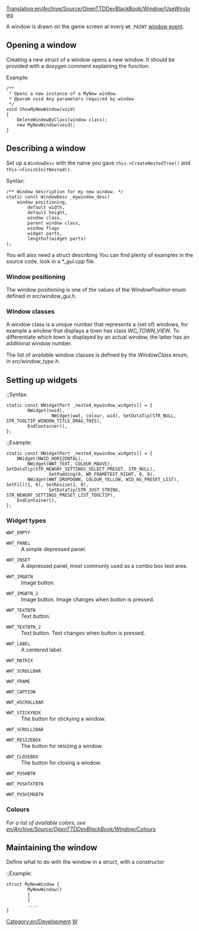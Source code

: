 [[Translation:en/Archive/Source/OpenTTDDevBlackBook/Window/UseWindows]]
{{en/Development/Navigation}}

A window is drawn on the game screen at every <code>WE_PAINT</code> [[en/OpenTTDDevBlackBook/Window/WindowEvents|window event]].

==Opening a window==
Creating a new struct of a window opens a new window. It should be provided with a doxygen comment explaining the function.

;<nowiki>Example:</nowiki>

<pre>
/**
 * Opens a new instance of a MyNew window.
 * @param void Any parameters required by window
 */
void ShowMyNewWindow(void)
{
	DeleteWindowByClass(window class);
	new MyNewWindow(void);
}
</pre>

==Describing a window==

Set up a <code>WindowDesc</code> with the name you gave <code>this->CreateNestedTree()</code> and <code>this->FinishInitNested()</code>.

;<nowiki>Syntax:</nowiki>

<pre>
/** Window description for my new window. */
static const WindowDesc _mywindow_desc(
	window positioning,
        default width,
        default height,
        window class,
        parent window class,
        window flags
        widget parts,
        lengthof(widget parts)
);
</pre>

You will also need a struct describing
You can find plenty of examples in the source code, look in a ''*_gui.cpp'' file.

===Window positioning===
The window positioning is one of the values of the ''WindowPosition'' enum defined in src/window_gui.h.

===Window classes===
A window class is a unique number that represents a (set of) windows, for example a window that displays a town has class ''WC_TOWN_VIEW''. To differentiate which town is displayed by an actual window, the latter has an additional window number.

The list of available window classes is defined by the ''WindowClass'' enum, in ''src/window_type.h''.

==Setting up widgets==

:;<nowiki>Syntax:</nowiki>

<pre>
static const NWidgetPart _nested_mywindow_widgets[] = {
        NWidget(nwid),
                 NWidget(wwt, colour, wid), SetDataTip(STR_NULL, STR_TOOLTIP_WINDOW_TITLE_DRAG_THIS),
        EndContainer(),
};
</pre>

:;<nowiki>Example:</nowiki>

<pre>
static const NWidgetPart _nested_mywindow_widgets[] = {
	NWidget(NWID_HORIZONTAL),
		NWidget(WWT_TEXT, COLOUR_MAUVE), SetDataTip(STR_NEWGRF_SETTINGS_SELECT_PRESET, STR_NULL),
				SetPadding(0, WD_FRAMETEXT_RIGHT, 0, 0),
		NWidget(WWT_DROPDOWN, COLOUR_YELLOW, WID_NS_PRESET_LIST), SetFill(1, 0), SetResize(1, 0),
				SetDataTip(STR_JUST_STRING, STR_NEWGRF_SETTINGS_PRESET_LIST_TOOLTIP),
	EndContainer(),
};
</pre>

===Widget types===

;<code>WWT_EMPTY</code>
:
{{en/Todo|-Include an explanation.}}

;<code>WWT_PANEL</code>
:A simple depressed panel.

;<code>WWT_INSET</code>
:A depressed panel, most commonly used as a combo box text area.

;<code>WWT_IMGBTN</code>
:Image button.

;<code>WWT_IMGBTN_2</code>
:Image button. Image changes when button is pressed.

;<code>WWT_TEXTBTN</code>
:Text button.

;<code>WWT_TEXTBTN_2</code>
:Text button. Text changes when button is pressed.

;<code>WWT_LABEL</code>
:A centered label.

;<code>WWT_MATRIX</code>
:
{{en/Todo|-Include an explanation.}}

;<code>WWT_SCROLLBAR</code>
:
{{en/Todo|-Include an explanation.}}

;<code>WWT_FRAME</code>
:
{{en/Todo|-Include an explanation.}}

;<code>WWT_CAPTION</code>
:
{{en/Todo|-Include an explanation.}}

;<code>WWT_HSCROLLBAR</code>
:
{{en/Todo|-Include an explanation.}}

;<code>WWT_STICKYBOX</code>
:The button for stickying a window.

;<code>WWT_SCROLL2BAR</code>
:
{{en/Todo|-Include an explanation.}}

;<code>WWT_RESIZEBOX</code>
:The button for resizing a window.

;<code>WWT_CLOSEBOX</code>
:The button for closing a window.

;<code>WWT_PUSHBTN</code>
:
{{en/Todo|-Include an explanation.}}

;<code>WWT_PUSHTXTBTN</code>
:
{{en/Todo|-Include an explanation.}}

;<code>WWT_PUSHIMGBTN</code>
:
{{en/Todo|-Include an explanation.}}

===Colours===

''For a list of available colors, see [[en/Archive/Source/OpenTTDDevBlackBook/Window/Colours]].''

==Maintaining the window==

Define what to do with the window in a struct, with a constructor

:;<nowiki>Example:</nowiki>

<pre>
struct MyNewWindow {
        MyNewWindow()
        {
        }
        ....
}
</pre>

[[Category:en/Development]]
[[Category:en/Archive/Source/OpenTTDDevBlackBook|W]]